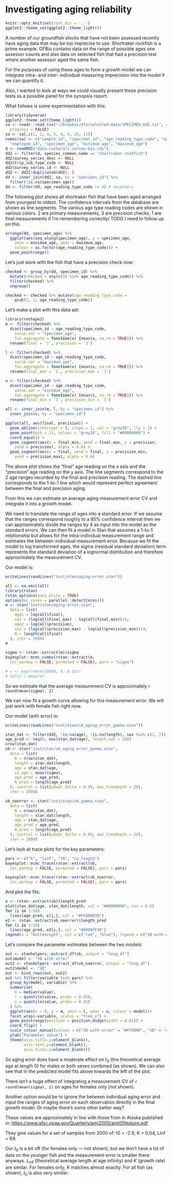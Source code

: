 # Investigating aging reliability 

```r
knitr::opts_knit$set(root.dir = '..')
ggplot2::theme_set(ggplot2::theme_light())
```

A number of our groundfish stocks that have not been assessed recently have aging data that may be too imprecise to use. Shortraker rockfish is a prime example. GFBio contains data on the range of possible ages one assessor counts and also data on selected fish that had a precision test where another assessor aged the same fish.

For the purposes of using these ages to form a growth model we can integrate intra- and inter- individual measuring imprecision into the model if we can quantify it. 

Also, I wanted to look at ways we could visually present these precision tests as a possible panel for the synopsis report.

What follows is some experimentation with this:

```r
library(tidyverse)
ggplot2::theme_set(theme_light())
sa <- readr::read_csv("~/Dropbox/dfo/selected-data/SPECIMEN_AGE.txt", col_names = FALSE,
  progress = FALSE)
sa <- sa[,c(1, 2, 4, 5, 8, 9, 10, 11)]
names(sa) <- c("sample_id", "specimen_id", "age_reading_type_code", "aging_method_code",
  "employee_id", "specimen_age", "minimum_age", "maximum_age")
d <- readRDS("data-cache/all-survey-bio.rds")
dd2 <- filter(d, species_common_name == "shortraker rockfish")
dd2$survey_series_desc <- NULL
dd2$trip_sub_type_code <- NULL
dd2$survey_series_id <- NULL
dd2 <- dd2[!duplicated(dd2), ]
dd <- inner_join(dd2, sa, by = "specimen_id") %>%
  filter(!is.na(specimen_age))
dd <- filter(dd, age_reading_type_code != 4) # secondary
```

The following plot shows all shortraker fish that have been aged arranged from youngest to oldest. The confidence intervals from the database are shown as line segments. The various age type reading codes are shown in various colors. 2 are primary measurements, 3 are precision checks, 1 are final measurements if I'm remembering correctly/ TODO I need to follow up on this. 
```r
arrange(dd, specimen_age) %>%
  ggplot(aes(seq_along(specimen_age), y = specimen_age,
    ymin = minimum_age, ymax = maximum_age,
    colour = as.factor(age_reading_type_code))) +
  geom_pointrange()
```

Let's just work with the fish that have a precision check now:

```r
checked <- group_by(dd, specimen_id) %>% 
  mutate(checked = any(c(3) %in% age_reading_type_code)) %>% 
  filter(checked) %>% 
  ungroup()

checked <- checked %>% mutate(age_reading_type_code = 
    gsub(2, 1, age_reading_type_code))
```

Let's make a plot with this data set:

```r
library(reshape2)
m <- filter(checked) %>% 
  dcast(specimen_id ~ age_reading_type_code, 
    value.var = "specimen_age",
    fun.aggregate = function(x) {mean(x, na.rm = TRUE)}) %>%
  rename(final = `1`, precision = `3`)

l <- filter(checked) %>% 
  dcast(specimen_id ~ age_reading_type_code, 
    value.var = "maximum_age",
    fun.aggregate = function(x) {mean(x, na.rm = TRUE)}) %>%
  rename(final_max = `1`, precision_max = `3`)

u <- filter(checked) %>% 
  dcast(specimen_id ~ age_reading_type_code, 
    value.var = "minimum_age",
    fun.aggregate = function(x) {mean(x, na.rm = TRUE)}) %>%
  rename(final_min = `1`, precision_min = `3`)

all <- inner_join(m, l, by = "specimen_id") %>% 
  inner_join(u, by = "specimen_id")

ggplot(all, aes(final, precision)) +
  geom_abline(intercept = 0, slope = 1, col = "grey30", lty = 2) +
  geom_point(pch = 21, colour = "grey10", fill = "#00000060") +
  coord_equal() +
  geom_segment(aes(x = final_min, xend = final_max, y = precision, 
    yend = precision), alpha = 0.6) +
  geom_segment(aes(x = final, xend = final, y = precision_min, 
    yend = precision_max), alpha = 0.6)
```

The above plot shows the "final" age reading on the x axis and the "precision" age reading on the y axis. The line segments correspond to the 2 age ranges recorded by the final and precision reading. The dashed line corresponds to the 1-to-1 line which would represent perfect agreement between the final and precision aging.

From this we can estimate an average aging measurement error CV and integrate it into a growth model.

We need to translate the range of ages into a standard error. If we assume that the ranges correspond roughly to a 95% confidence interval then we can approximately divide the ranges by 4 as input into the model as the standard errors. We can then fit a model in Stan that assumes a 1-to-1 relationship but allows for the intra-individual measurement range and estimates the between-individual measurement error. Because we fit the model to log transformed ages, the sigma (residual standard deviation) term represents the standard deviation of a lognormal distribution and therefore approximately the measurement CV.

Our model is:

```r
writeLines(readLines("inst/stan/aging-error.stan"))
```

```r
all <- na.omit(all)
library(rstan)
rstan_options(auto_write = TRUE)
options(mc.cores = parallel::detectCores())
m <- stan("inst/stan/aging-error.stan", 
  data = list(
    age1 = log(all$final),
    se1 = (log(all$final_max) - log(all$final_min))/4,
    age2 = log(all$precision),
    se2 = (log(all$precision_max) - log(all$precision_min))/4,
    N = length(all$final)
  ), iter = 1000)
m
```

```r
sigma <- rstan::extract(m)$sigma
bayesplot::mcmc_combo(rstan::extract(m, 
  inc_warmup = FALSE, permuted = FALSE), pars = "sigma")
```

```r
# x <- exp(rnorm(10000, 0, 0.16))
# sd(x) / mean(x)
```

So we estimate that the average measurement CV is approximately `r round(mean(sigma), 2)`

We can now fit a growth curve allowing for this measurement error. We will just work with female fish right now.

Our model (with error) is:

```r
writeLines(readLines("inst/stan/vb_aging_error_gamma.stan"))
```

```r
stan_dat <- filter(dd2, !is.na(age), !is.na(length), sex %in% c(1, 2))
age_pred <- seq(0, max(stan_dat$age), length.out = 200)
nrow(stan_dat)
vb <- stan("inst/stan/vb_aging_error_gamma.stan",
  data = list(
    N = nrow(stan_dat),
    length = stan_dat$length,
    age = stan_dat$age,
    cv_age = mean(sigma),
    age_pred = age_pred,
    N_pred = length(age_pred)
  ), control = list(adapt_delta = 0.99, max_treedepth = 20),
  iter = 2000)

vb_noerror <- stan("inst/stan/vb_gamma.stan",
  data = list(
    N = nrow(stan_dat),
    length = stan_dat$length,
    age = stan_dat$age,
    age_pred = age_pred,
    N_pred = length(age_pred)
  ), control = list(adapt_delta = 0.99, max_treedepth = 20),
  iter = 2000)
```

Let's look at trace plots for the key parameters:

```r
pars <- c("k", "linf", "t0", "cv_length")
bayesplot::mcmc_trace(rstan::extract(vb, 
  inc_warmup = FALSE, permuted = FALSE), pars = pars)

bayesplot::mcmc_trace(rstan::extract(vb_noerror, 
  inc_warmup = FALSE, permuted = FALSE), pars = pars)
```

And plot the fits:

```r
e <- rstan::extract(vb)$length_pred
plot(stan_dat$age, stan_dat$length, col = "#00000040", cex = 0.6)
for (i in 1:50)
  lines(age_pred, e[i,], col = "#FF000030")
e2 <- rstan::extract(vb_noerror)$length_pred
for (i in 1:50)
  lines(age_pred, e2[i,], col = "#0000FF30")
legend(x = "bottomright", col = c("red", "blue"), legend = c("VB with error", "VB"), lty = 1)
```

Let's compare the parameter estimates between the two models:

```r
out <- stanhelpers::extract_df(vb, output = "long_df")
out$model <- "VB with error"
out2 <- stanhelpers::extract_df(vb_noerror, output = "long_df")
out2$model <- "VB"
out <- bind_rows(out, out2)
out %>% filter(variable %in% pars) %>% 
  group_by(model, variable) %>% 
  summarise(
    m = median(value),
    l = quantile(value, probs = 0.05),
    u = quantile(value, probs = 0.95)
  ) %>% 
  ggplot(aes(x = 0, y = m, ymin = l, ymax = u, colour = model))+
  facet_wrap(~variable, scales = "free_x") + 
  geom_pointrange(position = position_dodge(width = 0.01)) +
  coord_flip() +
  scale_colour_manual(values = c("VB with error" = "#FF0000", "VB" = "#0000FF")) +
  ylab("Parameter value") +
  theme(axis.title.y=element_blank(),
        axis.text.y=element_blank(),
        axis.ticks.y=element_blank())
```


So aging error does have a moderate effect on $t_0$ (the theoretical average age at length 0) for males or both sexes combined (as shown). We can also see that in the predicted model fits above towards the left of the plot.

There isn't a huge effect of integrating a measurement CV of `r round(mean(sigma), 2)` on ages for females only (not shown).

Another option would be to ignore the between individual aging error and input the ranges of aging error on each observation directly in the final growth model. Or maybe there's some other better way?

These values are approximately in line with those from in Alaska published in:
<https://www.afsc.noaa.gov/Quarterly/amj2005/amj05feature.pdf>

They give values for a set of samples from 2000 of: t0 = -2.9, K = 0.04, Linf = 69.

Our $t_0$ is a bit off (for females only --- not shown), but we don't have a lot of data on the younger fish and the measurement error is smaller there anyways. $L_\mathrm{inf}$ (theoretical average length at age infinity) and $K$ (growth rate) are similar. For females only, $K$ matches almost exactly. For all fish (as shown), $t_0$ is also very similar.
